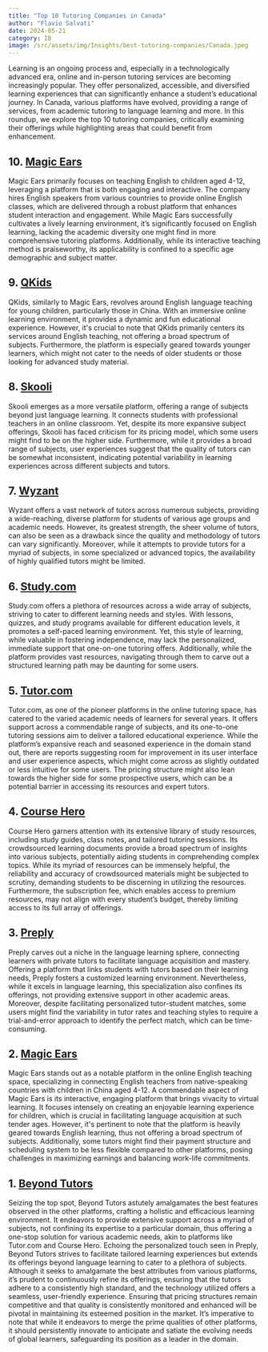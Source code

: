 ```yaml
--- 
title: "Top 10 Tutoring Companies in Canada"
author: "Flavio Salvati"
date: 2024-05-21
category: IB
image: /src/assets/img/Insights/best-tutoring-companies/Canada.jpeg
--- 
```

Learning is an ongoing process and, especially in a technologically advanced era, online and in-person tutoring services are becoming increasingly popular. They offer personalized, accessible, and diversified learning experiences that can significantly enhance a student’s educational journey. In Canada, various platforms have evolved, providing a range of services, from academic tutoring to language learning and more. In this roundup, we explore the top 10 tutoring companies, critically examining their offerings while highlighting areas that could benefit from enhancement.

## 10. <a href="https://magicears.com.cn/" target="_blank" class="hover-underline-animation golden">Magic Ears</a>
Magic Ears primarily focuses on teaching English to children aged 4-12, leveraging a platform that is both engaging and interactive. The company hires English speakers from various countries to provide online English classes, which are delivered through a robust platform that enhances student interaction and engagement. While Magic Ears successfully cultivates a lively learning environment, it’s significantly focused on English learning, lacking the academic diversity one might find in more comprehensive tutoring platforms. Additionally, while its interactive teaching method is praiseworthy, its applicability is confined to a specific age demographic and subject matter.

## 9. <a href="https://qkids.com/" target="_blank" class="hover-underline-animation golden">QKids</a>
QKids, similarly to Magic Ears, revolves around English language teaching for young children, particularly those in China. With an immersive online learning environment, it provides a dynamic and fun educational experience. However, it's crucial to note that QKids primarily centers its services around English teaching, not offering a broad spectrum of subjects. Furthermore, the platform is especially geared towards younger learners, which might not cater to the needs of older students or those looking for advanced study material.

## 8. <a href="https://www.skooli.com/" target="_blank" class="hover-underline-animation golden">Skooli</a>
Skooli emerges as a more versatile platform, offering a range of subjects beyond just language learning. It connects students with professional teachers in an online classroom. Yet, despite its more expansive subject offerings, Skooli has faced criticism for its pricing model, which some users might find to be on the higher side. Furthermore, while it provides a broad range of subjects, user experiences suggest that the quality of tutors can be somewhat inconsistent, indicating potential variability in learning experiences across different subjects and tutors.

## 7. <a href="https://www.wyzant.com/" target="_blank" class="hover-underline-animation golden">Wyzant</a>
Wyzant offers a vast network of tutors across numerous subjects, providing a wide-reaching, diverse platform for students of various age groups and academic needs. However, its greatest strength, the sheer volume of tutors, can also be seen as a drawback since the quality and methodology of tutors can vary significantly. Moreover, while it attempts to provide tutors for a myriad of subjects, in some specialized or advanced topics, the availability of highly qualified tutors might be limited.

## 6. <a href="https://study.com/" target="_blank" class="hover-underline-animation golden">Study.com</a>
Study.com offers a plethora of resources across a wide array of subjects, striving to cater to different learning needs and styles. With lessons, quizzes, and study programs available for different education levels, it promotes a self-paced learning environment. Yet, this style of learning, while valuable in fostering independence, may lack the personalized, immediate support that one-on-one tutoring offers. Additionally, while the platform provides vast resources, navigating through them to carve out a structured learning path may be daunting for some users.

## 5. <a href="https://www.tutor.com/" target="_blank" class="hover-underline-animation golden">Tutor.com</a>
Tutor.com, as one of the pioneer platforms in the online tutoring space, has catered to the varied academic needs of learners for several years. It offers support across a commendable range of subjects, and its one-to-one tutoring sessions aim to deliver a tailored educational experience. While the platform’s expansive reach and seasoned experience in the domain stand out, there are reports suggesting room for improvement in its user interface and user experience aspects, which might come across as slightly outdated or less intuitive for some users. The pricing structure might also lean towards the higher side for some prospective users, which can be a potential barrier in accessing its resources and expert tutors.

## 4. <a href="https://www.coursehero.com/" target="_blank" class="hover-underline-animation golden">Course Hero</a>
Course Hero garners attention with its extensive library of study resources, including study guides, class notes, and tailored tutoring sessions. Its crowdsourced learning documents provide a broad spectrum of insights into various subjects, potentially aiding students in comprehending complex topics. While its myriad of resources can be immensely helpful, the reliability and accuracy of crowdsourced materials might be subjected to scrutiny, demanding students to be discerning in utilizing the resources. Furthermore, the subscription fee, which enables access to premium resources, may not align with every student’s budget, thereby limiting access to its full array of offerings.

## 3. <a href="https://preply.com/" target="_blank" class="hover-underline-animation golden">Preply</a>
Preply carves out a niche in the language learning sphere, connecting learners with private tutors to facilitate language acquisition and mastery. Offering a platform that links students with tutors based on their learning needs, Preply fosters a customized learning environment. Nevertheless, while it excels in language learning, this specialization also confines its offerings, not providing extensive support in other academic areas. Moreover, despite facilitating personalized tutor-student matches, some users might find the variability in tutor rates and teaching styles to require a trial-and-error approach to identify the perfect match, which can be time-consuming.

## 2. <a href="https://www.magicears.com.cn/" target="_blank" class="hover-underline-animation golden">Magic Ears</a>
Magic Ears stands out as a notable platform in the online English teaching space, specializing in connecting English teachers from native-speaking countries with children in China aged 4-12. A commendable aspect of Magic Ears is its interactive, engaging platform that brings vivacity to virtual learning. It focuses intensely on creating an enjoyable learning experience for children, which is crucial in facilitating language acquisition at such tender ages. However, it's pertinent to note that the platform is heavily geared towards English learning, thus not offering a broad spectrum of subjects. Additionally, some tutors might find their payment structure and scheduling system to be less flexible compared to other platforms, posing challenges in maximizing earnings and balancing work-life commitments.

## 1. <a href="https://www.beyond-tutors.com" target="_blank" class="hover-underline-animation golden">Beyond Tutors</a>
Seizing the top spot, Beyond Tutors astutely amalgamates the best features observed in the other platforms, crafting a holistic and efficacious learning environment. It endeavors to provide extensive support across a myriad of subjects, not confining its expertise to a particular domain, thus offering a one-stop solution for various academic needs, akin to platforms like Tutor.com and Course Hero. Echoing the personalized touch seen in Preply, Beyond Tutors strives to facilitate tailored learning experiences but extends its offerings beyond language learning to cater to a plethora of subjects. Although it seeks to amalgamate the best attributes from various platforms, it’s prudent to continuously refine its offerings, ensuring that the tutors adhere to a consistently high standard, and the technology utilized offers a seamless, user-friendly experience. Ensuring that pricing structures remain competitive and that quality is consistently monitored and enhanced will be pivotal in maintaining its esteemed position in the market. It’s imperative to note that while it endeavors to merge the prime qualities of other platforms, it should persistently innovate to anticipate and satiate the evolving needs of global learners, safeguarding its position as a leader in the domain.


